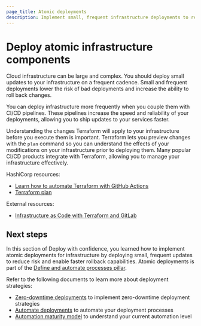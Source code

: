 ```yaml
---
page_title: Atomic deployments
description: Implement small, frequent infrastructure deployments to reduce risk and enable faster rollback capabilities.
---
```


# Deploy atomic infrastructure components

Cloud infrastructure can be large and complex. You should deploy small updates to your infrastructure on a frequent cadence. Small and frequent deployments lower the risk of bad deployments and increase the ability to roll back changes. 

You can deploy infrastructure more frequently when you couple them with CI/CD pipelines. These pipelines increase the speed and reliability of your deployments, allowing you to ship updates to your services faster.

Understanding the changes Terraform will apply to your infrastructure before you execute them is important. Terraform lets you preview changes with the `plan` command so you can understand the effects of your modifications on your infrastructure prior to deploying them. Many popular CI/CD products integrate with Terraform, allowing you to manage your infrastructure effectively.

HashiCorp resources:
- [Learn how to automate Terraform with GitHub Actions](/terraform/tutorials/automation/github-actions)
- [Terraform plan](/terraform/cli/commands/plan)

External resources:
- [Infrastructure as Code with Terraform and GitLab](https://docs.gitlab.com/ee/user/infrastructure/iac/)

## Next steps

In this section of Deploy with confidence, you learned how to implement atomic deployments for infrastructure by deploying small, frequent updates to reduce risk and enable faster rollback capabilities. Atomic deployments is part of the [Define and automate processes pillar](/well-architected-framework/define-and-automate-processes).

Refer to the following documents to learn more about deployment strategies:

- [Zero-downtime deployments](/well-architected-framework/define-and-automate-processes/deploy/zero-downtime-deployments) to implement zero-downtime deployment strategies
- [Automate deployments](/well-architected-framework/define-and-automate-processes/automate/deployments) to automate your deployment processes
- [Automation maturity model](/well-architected-framework/define-and-automate-processes/process-automation) to understand your current automation level